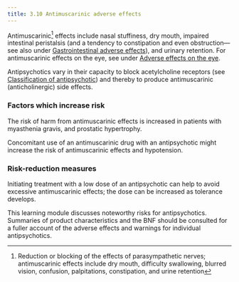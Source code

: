 ```yaml
---
title: 3.10 Antimuscarinic adverse effects
---
```



Antimuscarinic[^1] effects include nasal stuffiness, dry mouth, impaired intestinal peristalsis (and a tendency to constipation and even obstruction—see also under [Gastrointestinal adverse effects](/antipsychotics/CON155606_8)), and urinary retention. For antimuscarinic effects on the eye, see under [Adverse effects on the eye](/antipsychotics/CON155606_28).

Antipsychotics vary in their capacity to block acetylcholine receptors (see [Classification of antipsychotic](/antipsychotics/CON155606_41)) and thereby to produce antimuscarinic (anticholinergic) side effects.

### Factors which increase risk

The risk of harm from antimuscarinic effects is increased in patients with myasthenia gravis, and prostatic hypertrophy.

Concomitant use of an antimuscarinic drug with an antipsychotic might increase the risk of antimuscarinic effects and hypotension.

### Risk-reduction measures

Initiating treatment with a low dose of an antipsychotic can help to avoid excessive antimuscarinic effects; the dose can be increased as tolerance develops.

  
This learning module discusses noteworthy risks for antipsychotics. Summaries of product characteristics and the BNF should be consulted for a fuller account of the adverse effects and warnings for individual antipsychotics.



[^1]: Reduction or blocking of the effects of parasympathetic nerves; antimuscarinic effects include dry mouth, difficulty swallowing, blurred vision, confusion, palpitations, constipation, and urine retention

